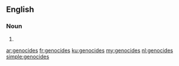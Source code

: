 ==English==

===Noun===
{{head|en|plural}}

# {{plural of|genocide|lang=en}}

[[ar:genocides]]
[[fr:genocides]]
[[ku:genocides]]
[[my:genocides]]
[[nl:genocides]]
[[simple:genocides]]